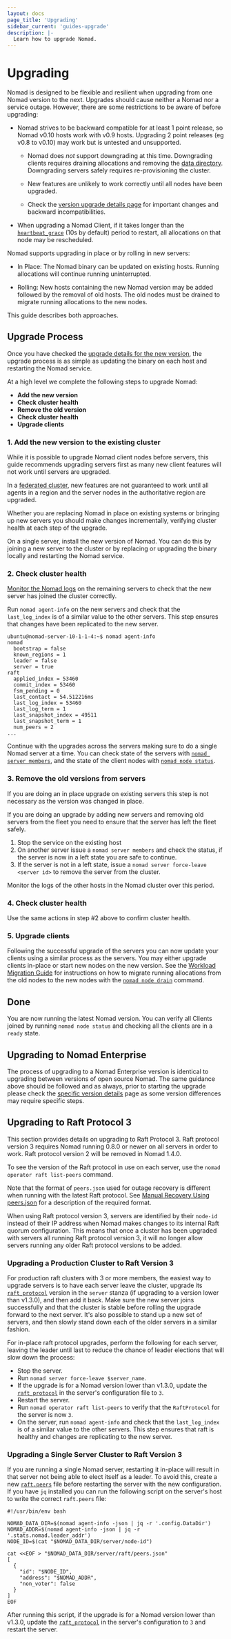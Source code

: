 ```yaml
---
layout: docs
page_title: 'Upgrading'
sidebar_current: 'guides-upgrade'
description: |-
  Learn how to upgrade Nomad.
---
```


# Upgrading

Nomad is designed to be flexible and resilient when upgrading from one Nomad
version to the next. Upgrades should cause neither a Nomad nor a service
outage. However, there are some restrictions to be aware of before upgrading:

- Nomad strives to be backward compatible for at least 1 point release, so
  Nomad v0.10 hosts work with v0.9 hosts. Upgrading 2 point releases (eg v0.8
  to v0.10) may work but is untested and unsupported.

  - Nomad does _not_ support downgrading at this time. Downgrading clients
    requires draining allocations and removing the [data directory][data_dir].
    Downgrading servers safely requires re-provisioning the cluster.

  - New features are unlikely to work correctly until all nodes have been
    upgraded.

  - Check the [version upgrade details page][upgrade-specific] for important
    changes and backward incompatibilities.

- When upgrading a Nomad Client, if it takes longer than the
  [`heartbeat_grace`][heartbeat_grace] (10s by default) period to restart, all
  allocations on that node may be rescheduled.

Nomad supports upgrading in place or by rolling in new servers:

- In Place: The Nomad binary can be updated on existing hosts. Running
  allocations will continue running uninterrupted.

- Rolling: New hosts containing the new Nomad version may be added followed by
  the removal of old hosts. The old nodes must be drained to migrate running
  allocations to the new nodes.

This guide describes both approaches.

## Upgrade Process

Once you have checked the [upgrade details for the new
version][upgrade-specific], the upgrade process is as simple as updating the
binary on each host and restarting the Nomad service.

At a high level we complete the following steps to upgrade Nomad:

- **Add the new version**
- **Check cluster health**
- **Remove the old version**
- **Check cluster health**
- **Upgrade clients**

### 1. Add the new version to the existing cluster

While it is possible to upgrade Nomad client nodes before servers, this guide
recommends upgrading servers first as many new client features will not work
until servers are upgraded.

In a [federated cluster](https://learn.hashicorp.com/tutorials/nomad/federation),
new features are not guaranteed to work until all agents in a region and the
server nodes in the authoritative region are upgraded.

Whether you are replacing Nomad in place on existing systems or bringing up new
servers you should make changes incrementally, verifying cluster health at each
step of the upgrade.

On a single server, install the new version of Nomad. You can do this by
joining a new server to the cluster or by replacing or upgrading the binary
locally and restarting the Nomad service.

### 2. Check cluster health

[Monitor the Nomad logs][monitor] on the remaining servers to check that the
new server has joined the cluster correctly.

Run `nomad agent-info` on the new servers and check that the `last_log_index`
is of a similar value to the other servers. This step ensures that changes have
been replicated to the new server.

```shell-session
ubuntu@nomad-server-10-1-1-4:~$ nomad agent-info
nomad
  bootstrap = false
  known_regions = 1
  leader = false
  server = true
raft
  applied_index = 53460
  commit_index = 53460
  fsm_pending = 0
  last_contact = 54.512216ms
  last_log_index = 53460
  last_log_term = 1
  last_snapshot_index = 49511
  last_snapshot_term = 1
  num_peers = 2
...
```

Continue with the upgrades across the servers making sure to do a single Nomad
server at a time. You can check state of the servers with [`nomad server members`][server-members], and the state of the client nodes with [`nomad node status`][node-status].

### 3. Remove the old versions from servers

If you are doing an in place upgrade on existing servers this step is not
necessary as the version was changed in place.

If you are doing an upgrade by adding new servers and removing old servers
from the fleet you need to ensure that the server has left the fleet safely.

1. Stop the service on the existing host
2. On another server issue a `nomad server members` and check the status, if
   the server is now in a left state you are safe to continue.
3. If the server is not in a left state, issue a `nomad server force-leave <server id>`
   to remove the server from the cluster.

Monitor the logs of the other hosts in the Nomad cluster over this period.

### 4. Check cluster health

Use the same actions in step #2 above to confirm cluster health.

### 5. Upgrade clients

Following the successful upgrade of the servers you can now update your
clients using a similar process as the servers. You may either upgrade clients
in-place or start new nodes on the new version. See the [Workload Migration
Guide](https://learn.hashicorp.com/tutorials/nomad/node-drain) for instructions on how to migrate running
allocations from the old nodes to the new nodes with the [`nomad node drain`](/docs/commands/node/drain) command.

## Done

You are now running the latest Nomad version. You can verify all
Clients joined by running `nomad node status` and checking all the clients
are in a `ready` state.

## Upgrading to Nomad Enterprise

The process of upgrading to a Nomad Enterprise version is identical to upgrading
between versions of open source Nomad. The same guidance above should be
followed and as always, prior to starting the upgrade please check the [specific
version details](/docs/upgrade/upgrade-specific) page as some version
differences may require specific steps.

[data_dir]: /docs/configuration#data_dir
[heartbeat_grace]: /docs/configuration/server#heartbeat_grace
[monitor]: /docs/commands/monitor
[node-status]: /docs/commands/node/status
[server-members]: /docs/commands/server/members
[upgrade-specific]: /docs/upgrade/upgrade-specific

## Upgrading to Raft Protocol 3

This section provides details on upgrading to Raft Protocol 3. Raft
protocol version 3 requires Nomad running 0.8.0 or newer on all
servers in order to work. Raft protocol version 2 will be removed in
Nomad 1.4.0.

To see the version of the Raft protocol in use on each server, use the
`nomad operator raft list-peers` command.

Note that the format of `peers.json` used for outage recovery is
different when running with the latest Raft protocol. See [Manual
Recovery Using
peers.json](https://learn.hashicorp.com/tutorials/nomad/outage-recovery#manual-recovery-using-peersjson)
for a description of the required format.

When using Raft protocol version 3, servers are identified by their
`node-id` instead of their IP address when Nomad makes changes to its
internal Raft quorum configuration. This means that once a cluster has
been upgraded with servers all running Raft protocol version 3, it
will no longer allow servers running any older Raft protocol versions
to be added.

### Upgrading a Production Cluster to Raft Version 3

For production raft clusters with 3 or more members, the easiest way
to upgrade servers is to have each server leave the cluster, upgrade
its [`raft_protocol`] version in the `server` stanza (if upgrading to
a version lower than v1.3.0), and then add it back. Make sure the new
server joins successfully and that the cluster is stable before
rolling the upgrade forward to the next server. It's also possible to
stand up a new set of servers, and then slowly stand down each of the
older servers in a similar fashion.

For in-place raft protocol upgrades, perform the following for each
server, leaving the leader until last to reduce the chance of leader
elections that will slow down the process:

* Stop the server.
* Run `nomad server force-leave $server_name`.
* If the upgrade is for a Nomad version lower than v1.3.0, update the
  [`raft_protocol`] in the server's configuration file to `3`.
* Restart the server.
* Run `nomad operator raft list-peers` to verify that the
  `RaftProtocol` for the server is now `3`.
* On the server, run `nomad agent-info` and check that the
  `last_log_index` is of a similar value to the other servers. This
  step ensures that raft is healthy and changes are replicating to the
  new server.

### Upgrading a Single Server Cluster to Raft Version 3

If you are running a single Nomad server, restarting it in-place will
result in that server not being able to elect itself as a leader. To
avoid this, create a new [`raft.peers`][peers-json] file before
restarting the server with the new configuration. If you have `jq`
installed you can run the following script on the server's host to
write the correct `raft.peers` file:

```
#!/usr/bin/env bash

NOMAD_DATA_DIR=$(nomad agent-info -json | jq -r '.config.DataDir')
NOMAD_ADDR=$(nomad agent-info -json | jq -r '.stats.nomad.leader_addr')
NODE_ID=$(cat "$NOMAD_DATA_DIR/server/node-id")

cat <<EOF > "$NOMAD_DATA_DIR/server/raft/peers.json"
[
  {
    "id": "$NODE_ID",
    "address": "$NOMAD_ADDR",
    "non_voter": false
  }
]
EOF
```

After running this script, if the upgrade is for a Nomad version lower
than v1.3.0, update the [`raft_protocol`] in the server's
configuration to `3` and restart the server.

[peers-json]: https://learn.hashicorp.com/tutorials/nomad/outage-recovery#manual-recovery-using-peersjson
[`raft_protocol`]: /docs/configuration/server#raft_protocol

